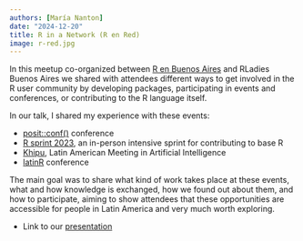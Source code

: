 ```yaml
---
authors: [María Nanton]
date: "2024-12-20"
title: R in a Network (R en Red)
image: r-red.jpg
---
```


In this meetup co-organized between [R en Buenos Aires](https://renbaires.github.io/) and RLadies Buenos Aires we shared with attendees different ways to get involved in the R user community by developing packages, participating in events and conferences, or contributing to the R language itself.

In our talk, I shared my experience with these events:

- [posit::conf()](https://posit.co/conference/) conference
- [R sprint 2023](https://contributor.r-project.org/r-project-sprint-2023/), an in-person intensive sprint for contributing to base R
- [Khipu](https://khipu.ai/), Latin American Meeting in Artificial Intelligence
- [latinR](https://latinr.org/) conference

The main goal was to share what kind of work takes place at these events, what and how knowledge is exchanged, how we found out about them, and how to participate, aiming to show attendees that these opportunities are accessible for people in Latin America and very much worth exploring.

- Link to our [presentation](https://rladies-ba.github.io/2024-12-20-oportunidades/#/section)
